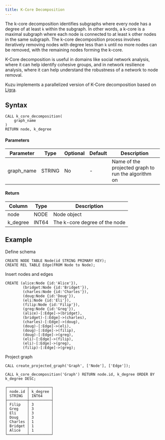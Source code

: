 ```yaml
---
title: K-Core Decomposition
---
```


The k-core decomposition identifies subgraphs where every node has a degree of at least `k` within the subgraph. 
In other words, a k-core is a maximal subgraph where each node is connected to at least `k` other nodes in the same subgraph. 
The k-core decomposition process involves iteratively removing nodes with degree less than `k` until no more
nodes can be removed, with the remaining nodes forming the k-core. 

K-Core decomposition is useful in domains like social network analysis, where it can help identify
cohesive groups, and in network resilience analysis, where it can help understand the robustness of a network to node removal.

Kuzu implements a parallelized version of K-Core decomposition based on [Ligra](https://jshun.csail.mit.edu/ligra.shtml).

## Syntax

```
CALL k_core_decomposition(
    graph_name
)
RETURN node, k_degree
```

#### Parameters

| Parameter | Type | Optional | Default | Description |
|-----------|------|----------|---------|-------------|
| graph_name | STRING | No | - | Name of the projected graph to run the algorithm on |


#### Return

| Column | Type | Description |
|--------|------|-------------|
| node | NODE | Node object |
| k_degree | INT64 | The k-core degree of the node |

## Example

Define schema
```cypher
CREATE NODE TABLE Node(id STRING PRIMARY KEY);
CREATE REL TABLE Edge(FROM Node to Node);
```
Insert nodes and edges
```cypher
CREATE (alice:Node {id:'Alice'}),
        (bridget:Node {id:'Bridget'}),
        (charles:Node {id:'Charles'}),
        (doug:Node {id:'Doug'}),
        (eli:Node {id:'Eli'}),
        (filip:Node {id:'Filip'}),
        (greg:Node {id:'Greg'}),
        (alice)-[:Edge]->(bridget),
        (bridget)-[:Edge]->(charles),
        (charles)-[:Edge]->(doug),
        (doug)-[:Edge]->(eli),
        (doug)-[:Edge]->(filip),
        (doug)-[:Edge]->(greg),
        (eli)-[:Edge]->(filip),
        (eli)-[:Edge]->(greg),
        (filip)-[:Edge]->(greg);
```
Project graph
```cypher
CALL create_projected_graph('Graph', ['Node'], ['Edge']);
```
```cypher
CALL k_core_decomposition('Graph') RETURN node.id, k_degree ORDER BY k_degree DESC;
```
```
┌─────────┬──────────┐
│ node.id │ k_degree │
│ STRING  │ INT64    │
├─────────┼──────────┤
│ Filip   │ 3        │
│ Greg    │ 3        │
│ Eli     │ 3        │
│ Doug    │ 3        │
│ Charles │ 1        │
│ Bridget │ 1        │
│ Alice   │ 1        │
└─────────┴──────────┘
```